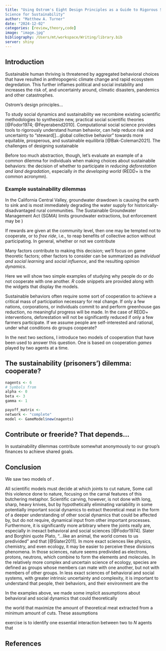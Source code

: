 ```yaml
---
title: "Using Ostrom's Eight Design Principles as a Guide to Rigorous Social
Science for Sustainability"
author: "Matthew A. Turner"
date: "2024-12-02"
categories: [review,theory,code]
image: "image.jpg"
bibliography: /Users/mt/workspace/Writing/library.bib
server: shiny
---
```




## Introduction

Sustainable human thriving is threatened by aggregated behavioral choices that
have resulted in anthropogenic climate change and
rapid ecosystem degredation. This further inflames political and
social instability and increases the risk of, and uncertainty around,
climatic disasters, pandemics and other catastrophes. 

Ostrom's design principles...

To study social dynamics and sustainability we recombine existing scientific
methodologies to synthesize new, practical social scientific theories
[@Fodor1974; @Feyerabend2010].
Computational social science provides tools to rigorously understand human 
behavior, can help reduce risk and uncertainty to "steward[]...global collective
behavior" towards more equitable, prosperous, and sustainable equilibria
[@Bak-Coleman2021]. The challenges of designing sustainable 

Before too much abstraction, though, let's evaluate an example of a common
dilemma for individuals when making choices about sustainabile behaviors: the
decision of whether to participate in _reducing deforestation and land
degradation_, especially _in the developing world_ (REDD+ is the common acronymn). 

### Example sustainability dilemmas

In the California Central Valley, groundwater drawdown is causing the earth to
sink and is most immediately degrading the water supply for 
historically-disadvantaged rural communities. The Sustainable Groundwater
Management Act (SGMA) limits groundwater extractions, but enforcement may be ) 

If rewards are given at the community level, then one may be tempted not to
cooperate, or to _free ride_, i.e., to reap benefits of collective action
without participating. In general, whether or not we contribute 

Many factors contribute to making this decision; we'll focus on game theoretic
factors; other factors to consider can be summarized as _individual and social learning_ and
_social influence_, and the resulting _opinion dynamics_.

Here we will show two simple examples of studying why people do or do not 
cooperate with one another. _R_ code snippets are provided along with the 
widgets that display the models.

Sustainable behaviors often require some sort of cooperation to achieve a
critical mass of participation necessary for real change. If only a few nations,
corporations, or individuals commit to and perform greenhouse gas reduction, 
no meaningful progress will be made. In the case of REDD+ interventions, 
deforestation will not be significantly reduced if only a few farmers
participate. If we assume people are self-interested and rational, under what
conditions do groups cooperate? 

In the next two sections, I introduce two models of cooperation that have been
used to answer this question. One is based on cooperation _games_ played by
two agents at a time. 


## The sustainability (prisoners') dilemma: cooperate?

```r
nagents <- 6
# Symbols from 
alpha <- 0
beta <- 3
gamma <- 1

payoff_matrix <- 
network <- "complete"
model <- GameModel$new(nagents) 
```


## Contribute or freeride? That depends...

In sustainability dilemmas contribute somewhat anonymously to our group's 
finances to achieve shared goals.

## Conclusion

We saw two models of .

All scientific models must decide at which joints to cut nature, Some call this
violence done to nature, focusing on the carnal features of this butchering
metaphor. Scientific carving, however, is not done with long, sharp, heavy
knives, but by hypothetically eliminating variability in some potentially
important social dynamics to extract theoretical meat in the form of a deeper
understanding of other social dynamics that could be affected by, but do not
require, dynamical input from other important processes. Furthermore, it is
significantly more arbitrary where the joints really are, especially in inexact
behavioral and social sciences [@Fodor1974].  Slater and Borghini quote Plato,
"...like an animal, the world comes to us predivided" and that  [@Slater2011].
In more exact sciences like physics, chemistry, and even ecology, it may be
easier to perceive these divisions phenomena. In those sciences, nature seems
predivided as electrons, protons, neutrons, which combine to form the elements
and molecules.  In the relatively more complex and uncertain science of ecology,
species are defined as groups whose members can mate with one another, but not
with members of other groups. In less exact sciences of behavioral and social
systems, with greater intrinsic uncertainty and complexity, it is important
to understand that people, their behaviors, and their environment are the 


In the examples above, we made some implicit assumptions about behavioral and
social dynamics that could theoretically 

the world that maximize the amount of theoretical meat extracted from a minimum
amount of cuts. These assumptions 

exercise
is to identify one essential interaction between two to $N$ agents that 

## References










<!-- XXXXXXXXXXXXXXXXXXXXXXXXXXXXXXXXXXXXXXXXXXXXXXXXXXXXXXXXXXXXXXXXXXXXXXXXXXXXXXXX

<!-- eity show how computational social science
can help us understand the logic of .
Many 
For example, high-Bolivian either contribute to
shared resource infrastructure to . Doerr graduate student and Human
Evolutionary Ecology and Health member Cesar 

In this blog post, I outline how _computational social
science_ in its current state provides a useful synthesis along these lines, along with a set of
other basic ingredients which can be refined for specific problems in
_sustainability_ [@PisorLansingMagargal2023; @Currie2024]. Here I
begin laying out the structure and material for a new course and book I will
begin teaching in January 2025 at the [Stanford Doerr School of
Sustainability](https://sustainability.stanford.edu/), _Computational Social Science for Sustainability_.

### Measuring behavior adoption and opinions or beliefs

### Social science can promote sustainability by controlling complexity

### Computational modeling adds rigor to social science theories

### Model development as storytelling


## Computational social science as the search for useful model representations 

### Science as storytelling



### Types and uses of social science models

#### Deterministic versus generative models

MCMC generative model for fitting models to data; King Markov code example.


#### Models classified by choice of representation



### Cultural evolution: _knowledge_ as _traits_

Biases

### Opinion dynamics: _discourse_ as a _force_

- Start with Asch and Degroot on the force of consensus
- Biased assimilation and avoidance of cognitive dissonance leads to ignorance of differing opinions
- Repulsion pushes 

#### Data fitting exercise: 

### Social networks and groups: _people_ as _nodes_

#### How social networks affect cultural evolution and opinion dynamics

##### Exercise: Axelrod's 1997 model of cultural differentiation 

##### Exercise: Medicis

##### Exercise: UC Merced Faculty

#### Social networks with groups

##### Exercise: Homphily-defined social networks fit by stochastic block model

### Linguistics: _concepts_ defined by _co-occurrence patterns_


#### Data fitting exmaple

## Synthesis–or at least an acceptance of disunity

## Review and a look ahead




## References

<!-- Collective
adaptation is an emergent phenomena composed of constituent sub-processes
occurring across several time, population, and geographic/spatial scales: from
milliseconds to millenia; from an individual to dyads to the global
metapopulation; and from micrometers-long neurons to global-scale communication
networks [@GalesicEtAl2023]. If we can develop a rigorous understanding of how
collective adaptation works, we may be better able to optimize "stewardship of
global collective behavior" [@Bak-Coleman2021]. Modern stewardship of collective
behavior at all population scales needs the scientific, rigorous understanding
olossf collective adaptation we contribute to in the RUCA project.

![Sketch of collective human and non-human collective adaptation. Novel technologies and threats both emerge from human cultural evolution. Pandemic-causing pathogens, biodiversity, and human culture all co-evolve on commensurate time scales.](image.jpg){width="50%"}

Non-human populations, from viruses to whales, also co-adapt and co-evolve. Pathogen evolution is important cases due to the risk of disease outbreaks when pathogens spill over from non-human animals (e.g., birds, bats, pigs) to humans. Spillovers are increasingly common in the new epoch of rapid global change [@Baker2022]. In spillovers, pathogens are initially poorly adapted to their new human hosts, but can rescue themselves through evolution [@Visher2021]. Pathogen evolution is sensitive to metapopulation group structure [@Best2011], and therefore pathogen evolution may be sensitive to changes in human group size, asymmetric homophily levels, out-group aversion, and rising extremism and polarization. If we could predict which groups are most likely to get infected, and which individuals are best to target for intervention towards pandemic preparedness behaviors (such as getting vaccinated), we could more efficiently use available resources.

Beyond applications to critical problems, collective adaptation theory can be used to better understand culture in other species, for example whales who collectively generate, through transmission and modulation, a cumulative cultural repertoire of whale songs [@Garland2022].

## The RUCA approach

Rigor takes time, following a step-wise approach to understand which parts of a
system interact, and how, to cause the emergence of higher-order processes
constituted by those interactions. This is known as *mechanistic modeling*
[@Turner2022]. Mechanistic models are useful for emergent phenomena such as
collective adaptation because they force experimenters to explicitly state what
are the component parts of their system of interest [@Kauffman1970] and how do
they interact to produce some process composed of numerous such interactions
[@Craver2006]. My work develops mechanistic models that synthesize, connect, and
clarify diverse adaptive and social processes and understand the sometimes
unexpected consequences of the interaction of these processes and the
environment [@Turner2018; @Turner2020; @Turner2023a; @Turner2023]. -->

